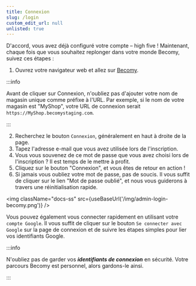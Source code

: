 ```yaml
---
title: Connexion
slug: /login
custom_edit_url: null
unlisted: true
---
```



D'accord, vous avez déjà configuré votre compte – high five ! Maintenant, chaque fois que vous souhaitez replonger dans votre monde Becomy, suivez ces étapes :

1. Ouvrez votre navigateur web et allez sur [Becomy](https://MyShop.becomystaging.com).

:::info

Avant de cliquer sur Connexion, n'oubliez pas d'ajouter votre nom de magasin unique comme préfixe à l'URL. Par exemple, si le nom de votre magasin est "MyShop", votre URL de connexion serait `https://MyShop.becomystaging.com`.

:::

2. Recherchez le bouton `Connexion`, généralement en haut à droite de la page.
3. Tapez l'adresse e-mail que vous avez utilisée lors de l'inscription.
4. Vous vous souvenez de ce mot de passe que vous avez choisi lors de l'inscription ? Il est temps de le mettre à profit.
5. Cliquez sur le bouton "Connexion", et vous êtes de retour en action !
6. Si jamais vous oubliez votre mot de passe, pas de soucis. Il vous suffit de cliquer sur le lien "Mot de passe oublié", et nous vous guiderons à travers une réinitialisation rapide.

<img className="docs-ss" src={useBaseUrl('/img/admin-login-becomy.png')} />

Vous pouvez également vous connecter rapidement en utilisant votre `compte Google`. Il vous suffit de cliquer sur le bouton `Se connecter avec Google` sur la page de connexion et de suivre les étapes simples pour lier vos identifiants Google.

:::info

N'oubliez pas de garder vos **_identifiants de connexion_** en sécurité. Votre parcours Becomy est personnel, alors gardons-le ainsi.

:::
